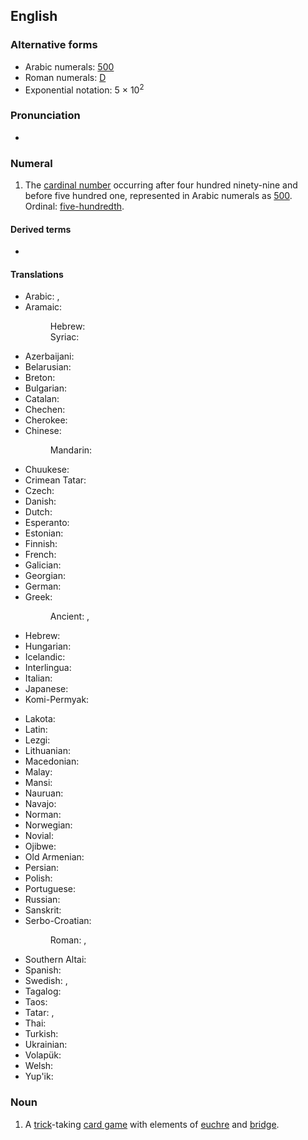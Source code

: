 ==English==

===Alternative forms===
* Arabic numerals: [[500]] {{qualifier|see for numerical forms in other scripts}}
* Roman numerals: [[D]]
* Exponential notation: 5 &times; 10<sup>2</sup>
<!-- Please add other numerical forms to the page for 500 instead of here. -->

===Pronunciation===
* {{a|UK|US}} {{IPA|en|/ˈfaɪv ˈhʌn.dɹəd/|/ˈfaɪv ˈhʌn.dɹɪd/}}

===Numeral===
{{head|en|numeral}}

# {{cln|en|cardinal numbers}} The [[cardinal number]] occurring after four hundred ninety-nine and before five hundred one, represented in Arabic numerals as [[500]]. Ordinal: [[five-hundredth]].

====Derived terms====
* {{l|en|bat five hundred}}

====Translations====
{{trans-top|cardinal number 500}}
* Arabic: {{t|ar|خُمْسُمِئَة}}, {{t|ar|خَمْسُمِا۟ئَة|tr=ḵumsumiʾa}}
* Aramaic:
*: Hebrew: {{t|arc|חמשמאא|c|tr=khameshm'ā, khameshm'o|sc=Hebr}}
*: Syriac: {{t|arc|ܚܡܫܡܐܐ|c|tr=khameshm'ā, khameshm'o|sc=Syrc}}
* Azerbaijani: {{t|az|beş yüz}}
* Belarusian: {{t|be|пяцьсо́т|sc=Cyrl}}
* Breton: {{t|br|pemp-kant}}
* Bulgarian: {{t|bg|петстотин|sc=Cyrl}}
* Catalan: {{t+|ca|cinc-cents}}
* Chechen: {{t|ce|пхи бӏе}}
* Cherokee: {{t|chr|ᎯᏍᎩᏍᎪᎯᏥᏆ}}
* Chinese:
*: Mandarin: {{t+|cmn|五百|tr=wǔ bǎi|sc=Hani}}
* Chuukese: {{t|chk|nimepuku}}
* Crimean Tatar: {{t|crh|beş yüz}}
* Czech: {{t+|cs|pět set}}
* Danish: {{t|da|fem hundrede|c}}
* Dutch: {{t+|nl|vijfhonderd|f}}
* Esperanto: {{t|eo|kvincent}}
* Estonian: {{t|et|viissada}}
* Finnish: {{t|fi|viisisataa}}
* French: {{t|fr|cinq cents|m}}
* Galician: {{t+|gl|quiñentos}}
* Georgian: {{t|ka|ხუთასი}}
* German: {{t+|de|fünfhundert|f}}
* Greek: {{t+|el|πεντακόσια}}
*: Ancient: {{t|grc|πεντακόσιοι}}, {{t|grc|φ΄}} {{qualifier|numeral}}
* Hebrew: {{t|he|חמש מאות|tr=khaméš meót}}
* Hungarian: {{t+|hu|ötszáz}}
* Icelandic: {{t|is|fimm hundruð}}
* Interlingua: {{t|ia|cinque centos}}
* Italian: {{t+|it|cinquecento|m}}
* Japanese: {{t|ja|五百|tr=gohyaku}}
* Komi-Permyak: {{t|koi|витсё}}
{{trans-mid}}
* Lakota: {{t|lkt|opáwiŋǧe žáptaŋ}}
* Latin: {{t+|la|quīngentī}}
* Lezgi: {{t|lez|вад вишни|sc=Cyrl}}
* Lithuanian: {{t|lt|penki šimtai}}
* Macedonian: {{t|mk|петстотини}}
* Malay: {{t|ms|lima ratus}}
* Mansi: {{t|mns|атса̄т}}
* Nauruan: {{t+|na|aijimower}}
* Navajo: {{t|nv|ashdladi neeznádiin}}
* Norman: {{t|nrf|chîn chents}}
* Norwegian: {{t|no|fem hundre}}
* Novial: {{t|nov|sinksent}}
* Ojibwe: {{t|oj|naanwaak}}
* Old Armenian: {{t|xcl|հինգհարիւր}}
* Persian: {{t|fa|پانصد|tr=pânsad}}
* Polish: {{t+|pl|pięćset}}
* Portuguese: {{t+|pt|quinhentos}}
* Russian: {{t+|ru|пятьсо́т}}
* Sanskrit: {{t+|sa|पञ्चशत}}
* Serbo-Croatian:
*: Roman: {{t|sh|petsto}}, {{t|sh|pet stotina|f}}
* Southern Altai: {{t|alt|беш јӱс|tr=beş cüs}}
* Spanish: {{t+|es|quinientos}}
* Swedish: {{t+|sv|femhundra}}, {{t|sv|fem hundra}}
* Tagalog: {{t|tl|limandaan}}
* Taos: {{t|twf|p’ą́nyuosǐeną}}
* Tatar: {{t|tt|биш йөз}}, {{t|tt|biş yöz}}
* Thai: {{t|th|ห้าร้อย}}
* Turkish: {{t|tr|beş yüz}}
* Ukrainian: {{t+|uk|п'ятсо́т|sc=Cyrl}}
* Volapük: {{t+|vo|lultum}}
* Welsh: {{t+|cy|pum cant}}
* Yup'ik: {{t|esu|yuinaat yuinaq talliman}}
{{trans-bottom}}

===Noun===
{{en-noun|-}}

# {{lb|en|card games}} A [[trick]]-taking [[card game]] with elements of [[euchre]] and [[bridge]].